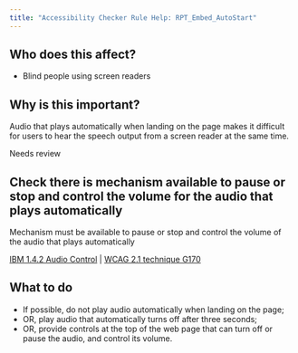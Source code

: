 ```yaml
---
title: "Accessibility Checker Rule Help: RPT_Embed_AutoStart"
---
```


<div className="toolHelp">
<Row>
<Column colLg={5} colMd={3} colSm={4} className="toolLeft">

## Who does this affect?

* Blind people using screen readers

## Why is this important?

Audio that plays automatically when landing on the page makes it difficult for users to hear the speech output from a screen reader at the same time.

</Column>
<Column colLg={11} colMd={5} colSm={4} className="toolMain">

<div id="locLevel" className="level-violation">Needs review</div>

## Check there is mechanism available to pause or stop and control the volume for the audio that plays automatically
Mechanism must be available to pause or stop and control the volume of the audio that plays automatically

[IBM 1.4.2 Audio Control](https://www.ibm.com/able/guidelines/ci162/audio_control.html) | [WCAG 2.1 technique G170](https://www.w3.org/WAI/WCAG21/Techniques/general/G170)

<div id="locSnippet"></div>

## What to do

* If possible, do not play audio automatically when landing on the page;
* OR, play audio that automatically turns off after three seconds;
* OR, provide controls at the top of the web page that can turn off or pause the audio, and control its volume.


</Column>
</Row>
</div>
